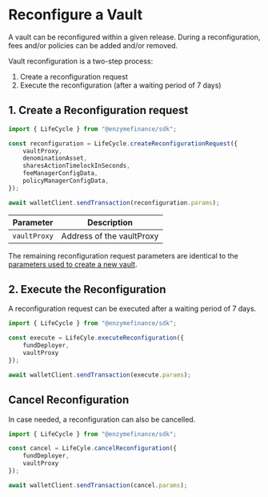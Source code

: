 # Reconfigure a Vault

A vault can be reconfigured within a given release. During a reconfiguration, fees and/or policies can be added and/or removed.

Vault reconfiguration is a two-step process:
1. Create a reconfiguration request
2. Execute the reconfiguration (after a waiting period of 7 days)

## 1. Create a Reconfiguration request


```ts
import { LifeCycle } from "@enzymefinance/sdk";

const reconfiguration = LifeCycle.createReconfigurationRequest({
    vaultProxy,
    denominationAsset,
    sharesActionTimelockInSeconds,
    feeManagerConfigData,
    policyManagerConfigData,
});

await walletClient.sendTransaction(reconfiguration.params);
```

| Parameter | Description |
| ----------- | ----------- |
| `vaultProxy` | Address of the vaultProxy |

The remaining reconfiguration request parameters are identical to the [parameters used to create a new vault](/sdk/vault-lifecycle/create-new).


## 2. Execute the Reconfiguration

A reconfiguration request can be executed after a waiting period of 7 days.

```ts
import { LifeCycle } from "@enzymefinance/sdk";

const execute = LifeCyle.executeReconfiguration({
    fundDeployer,
    vaultProxy
});

await walletClient.sendTransaction(execute.params);
```

## Cancel Reconfiguration

In case needed, a reconfiguration can also be cancelled.

```ts
import { LifeCycle } from "@enzymefinance/sdk";

const cancel = LifeCyle.cancelReconfiguration({
    fundDeployer,
    vaultProxy
});

await walletClient.sendTransaction(cancel.params);
```

